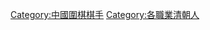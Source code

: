 {{Catnav|頁面分類|人物|各職業人物|棋手|围棋棋手|中國圍棋棋手}}
{{Catnav|頁面分類|人物|各職業人物|棋手|中國棋手|中國圍棋棋手}}
{{Catnav|頁面分類|历史|各國歷史|中国历史|中国朝代|各朝代中国人|清朝人}}
{{Catnav|頁面分類|人物|歷史人物|各朝代中国人}}




[[Category:中國圍棋棋手|Category:中國圍棋棋手]]
[[Category:各職業清朝人|Category:各職業清朝人]]